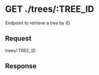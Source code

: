 
# GET ./trees/:TREE_ID

Endpoint to retrieve a tree by ID.

## Request

<BaseUrlPath>trees/:TREE_ID</BaseUrlPath>

<RequestParamTable route>

<RequestParamRow
parameter="TREE_ID"
required
description="A string referring to the tree ID."
/>

</RequestParamTable>

## Response

<ResponseParamTable>

<TreeParamRows populateRefs />

</ResponseParamTable>